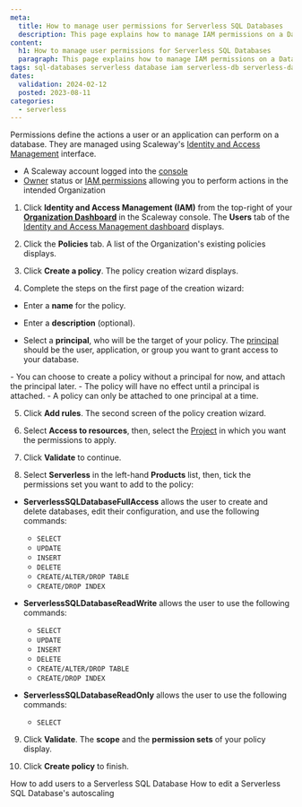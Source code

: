 ```yaml
---
meta:
  title: How to manage user permissions for Serverless SQL Databases
  description: This page explains how to manage IAM permissions on a Database
content:
  h1: How to manage user permissions for Serverless SQL Databases
  paragraph: This page explains how to manage IAM permissions on a Database
tags: sql-databases serverless database iam serverless-db serverless-database postgresql 
dates:
  validation: 2024-02-12
  posted: 2023-08-11
categories:
  - serverless
---
```


Permissions define the actions a user or an application can perform on a database. They are managed using Scaleway's [Identity and Access Management](/identity-and-access-management/iam/quickstart/) interface.

<Macro id="requirements" />

- A Scaleway account logged into the [console](https://console.scaleway.com)
- [Owner](/identity-and-access-management/iam/concepts/#owner) status or [IAM permissions](/identity-and-access-management/iam/concepts/#permission) allowing you to perform actions in the intended Organization

1. Click **Identity and Access Management (IAM)** from the top-right of your [**Organization Dashboard**](https://console.scaleway.com/organization) in the Scaleway console. The **Users** tab of the [Identity and Access Management dashboard](https://console.scaleway.com/iam/users) displays.

2. Click the **Policies** tab. A list of the Organization's existing policies displays.

3. Click **Create a policy**. The policy creation wizard displays.

4. Complete the steps on the first page of the creation wizard:

  - Enter a **name** for the policy.

  - Enter a **description** (optional).

  - Select a **principal**, who will be the target of your policy. The [principal](/identity-and-access-management/iam/concepts/#principal) should be the user, application, or group you want to grant access to your database.

  <Message type="important">
    - You can choose to create a policy without a principal for now, and attach the principal later.
    - The policy will have no effect until a principal is attached.
    - A policy can only be attached to one principal at a time.
  </Message>

5. Click **Add rules**. The second screen of the policy creation wizard.

6. Select **Access to resources**, then, select the [Project](/identity-and-access-management/iam/concepts/#project) in which you want the permissions to apply.

7. Click **Validate** to continue.

8. Select **Serverless** in the left-hand **Products** list, then, tick the permissions set you want to add to the policy:

  - **ServerlessSQLDatabaseFullAccess** allows the user to create and delete databases, edit their configuration, and use the following commands:

    - `SELECT`
    - `UPDATE`
    - `INSERT`
    - `DELETE`
    - `CREATE/ALTER/DROP TABLE`
    - `CREATE/DROP INDEX`

  - **ServerlessSQLDatabaseReadWrite** allows the user to use the following commands: 
  
    - `SELECT`
    - `UPDATE`
    - `INSERT`
    - `DELETE`
    - `CREATE/ALTER/DROP TABLE`
    - `CREATE/DROP INDEX`

  - **ServerlessSQLDatabaseReadOnly** allows the user to use the following commands:

    - `SELECT`

9. Click **Validate**. The **scope** and the **permission sets** of your policy display.

10. Click **Create policy** to finish.


<Navigation title="See also">
  <PreviousButton to="/serverless/sql-databases/how-to/add-users/">How to add users to a Serverless SQL Database</PreviousButton>
  <NextButton to="/serverless/sql-databases/how-to/configure-autoscaling/">How to edit a Serverless SQL Database's autoscaling</NextButton>
</Navigation>